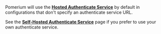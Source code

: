Pomerium will use the [**Hosted Authenticate Service**](/docs/capabilities/authentication) by default in configurations that don't specify an authenticate service URL.

See the [**Self-Hosted Authenticate Service**](/docs/capabilities/authentication) page if you prefer to use your own authenticate service.
